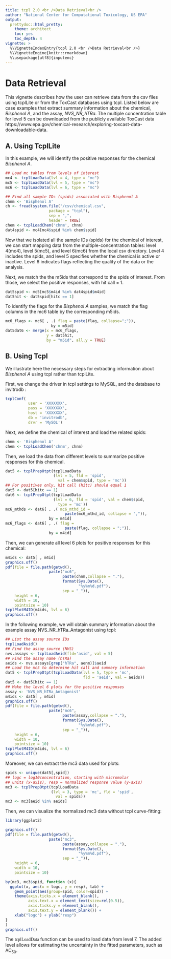 ---
title: tcpl 2.0 <br />Data Retrieval<br />
author: "National Center for Computational Toxicology, US EPA"
output:
  prettydoc::html_pretty:
    theme: architect
    toc: yes
    toc_depth: 4
vignette: >
  %\VignetteIndexEntry{tcpl 2.0 <br />Data Retrieval<br />}
  %\VignetteEngine{knitr::rmarkdown}
  %\usepackage[utf8]{inputenc}
---
<!-- This CSS script ensures autonumbering of equations-->
<script type="text/x-mathjax-config">
  MathJax.Hub.Config({ TeX: { equationNumbers: {autoNumber: "all"} } });
</script>


<script>
$(document).ready(function() {
  $items = $('div#TOC li');
  $items.each(function(idx) {
    num_ul = $(this).parentsUntil('#TOC').length;
    $(this).css({'text-indent': num_ul * 10, 'padding-left': 0});
  });

});
</script>

# Data Retrieval
This vignette describes how the user can retrieve data from the csv files using tcplLite or from the ToxCast databases using tcpl. Listed below are case examples that extract summary information about the chemical, *Bisphenol A*, and  the assay, *NVS_NR_hTRa*. The multiple concentration table for level 5 can be downloaded from the publicly available ToxCast data https://www.epa.gov/chemical-research/exploring-toxcast-data-downloadable-data. 

## A. Using TcplLite


In this example, we will identify the positive responses for the chemical *Bisphenol A*. 

```{r eval = FALSE}
## Load mc tables from levels of interest
mc4 <- tcplLoadData(lvl = 4, type = "mc")
mc5 <- tcplLoadData(lvl = 5, type = "mc")
mc6 <- tcplLoadData(lvl = 6, type = "mc")
```

```{r eval = FALSE}
## Find all sample IDs (spids) associated with Bisphenol A
chnm <- 'Bisphenol A'
ch <- fread(system.file("/csv/chemical.csv",
                   package = "tcpl"),
                   sep = ",",
                   header = TRUE)
chem <- tcplLoadChem('chnm', chnm)
dat4spid <- mc4[mc4$spid %in% chem$spid]
```

Now that we isolated all the sample IDs (spids) for the chemical of interest, we can start mapping data from the multiple-concentration tables: level 4(mc4), level 5(mc5), and level 6(mc6) from the local csv directory. Level 4 includes the spids, and level 5 specifies whether the chemical is active or inactive. Level 6 indicates flags reflecting the quality of the data or the analysis.

Next, we match the the m5ids that correspond to the spids of interest. From those, we select the positive responses, with hit call = 1.

```{r eval = FALSE}
dat5spid <- mc5[mc5$m4id %in% dat4spid$m4id]
dat5hit <- dat5spid[hitc == 1]
```

To identify the flags for the *Bisphenol A* samples, we match the flag columns in the mc6 table by the corresponding m5ids.

```{r eval = FALSE}
mc6_flags <- mc6[ , .( flag = paste(flag, collapse=";")),
                    by = m5id]
dat5dat6 <- merge(x = mc6_flags,
                  y = dat5hit,
                  by = "m5id", all.y = TRUE)
```



## B. Using Tcpl
We illustrate here the necessary steps for extracting information about *Bisphenol A* using tcpl rather than tcplLite.

First, we change the driver in tcpl settings to MySQL, and the database to invitrodb :

```{r eval = FALSE}
tcplConf(
          user = 'XXXXXXX', 
          pass = 'XXXXXXX', 
          host = 'XXXXXXX', 
          db = 'invitrodb', 
          drvr = 'MySQL')
```

Next, we define the chemical of interest and load the related spids:

```{r eval = FALSE}
chnm <- 'Bisphenol A'
chem <- tcplLoadChem('chnm', chnm)
```

Then, we load the data from different levels to summarize positive responses for this chemical.

```{r eval = FALSE}
dat5 <- tcplPrepOtpt(tcplLoadData
                     (lvl = 5, fld = 'spid', 
                       val = chem$spid, type = 'mc'))
## For positives only, hit call (hitc) should equal 1
dat5 <- dat5[hitc == 1] 
dat6 <- tcplPrepOtpt(tcplLoadData
                     (lvl = 6, fld = 'spid', val = chem$spid, 
                       type = 'mc'))
mc6_mthds <- dat6[ , .( mc6_mthd_id = 
                          paste(mc6_mthd_id, collapse = ",")), 
                   by = m4id]
mc6_flags <- dat6[ , .( flag = 
                          paste(flag, collapse = ";")), 
                   by = m4id]
```

Then, we can generate all level 6 plots for positive responses for this chemical:

```{r eval = FALSE}
m4ids <- dat5[ , m4id]
graphics.off()
pdf(file = file.path(getwd(),
                   paste("mc6",
                         paste(chnm,collapse = "."),
                         format(Sys.Date(),
                                "%y%m%d.pdf"),
                         sep = "_")),
    height = 6,
    width = 10,
    pointsize = 10)
tcplPlotM4ID(m4ids, lvl = 6)
graphics.off()
```

In the following example, we will obtain summary information about the example assay NVS_NR_hTRa_Antagonist using tcpl:


```{r eval = FALSE}
## List the assay source IDs
tcplLoadAsid() 
## Find the assay source (NVS)
nvs.assays <- tcplLoadAeid(fld='asid', val = 5) 
## Find the assay name (hTRa)
aeids <- nvs.assays[grep("hTRa", aenm)]$aeid 
## Load the mc5 to determine hit call and summary information
dat5 <- tcplPrepOtpt(tcplLoadData(lvl = 5, type = 'mc', 
                                  fld = 'aeid', val = aeids)) 
dat5 <- dat5[hitc == 1]
## Make the level 6 plots for the positive responses
assay <- 'NVS_NR_hTRa_Antagonist'
m4ids <- dat5[ , m4id]
graphics.off()
pdf(file = file.path(getwd(),
                   paste("mc6",
                         paste(assay,collapse = "."),
                         format(Sys.Date(),
                                "%y%m%d.pdf"),
                         sep = "_")),
    height = 6,
    width = 10,
    pointsize = 10)
tcplPlotM4ID(m4ids, lvl = 6)
graphics.off()
```

Moreover, we can extract the mc3 data used for plots:

```{r eval = FALSE}
spids <- unique(dat5[,spid])
## logc = log10concentration, starting with micromolar
## units (x-axis), resp = normalized response value (y-axis)
mc3 <- tcplPrepOtpt(tcplLoadData
                    (lvl = 3, type = 'mc', fld = 'spid',
                      val = spids))
mc3 <- mc3[aeid %in% aeids]
```

Then, we can visualize the normalized mc3 data without tcpl curve-fitting:

```{r eval = FALSE}
library(ggplot2)

graphics.off()
pdf(file = file.path(getwd(),
                   paste("mc3",
                         paste(assay,collapse = "."),
                         format(Sys.Date(),
                                "%y%m%d.pdf"),
                         sep = "_")),
    height = 6,
    width = 10,
    pointsize = 10)

by(mc3, mc3$spid, function (x){
  ggplot(x, aes(x = logc, y = resp), tab) +
    geom_point(aes(group=spid, color=spid)) +
    theme(axis.ticks.x = element_blank(),
          axis.text.x = element_text(size=rel(0.5)),
          axis.ticks.y = element_blank(),
          axis.text.y = element_blank()) +
    xlab("logc") + ylab("resp")
}
)
graphics.off()
```

The <font face="CMTT10"> tcplLoadData</font> function can be used to load data from level 7. The added level allows for estimating the uncertainty in the fitted parameters, such as AC~50~.

